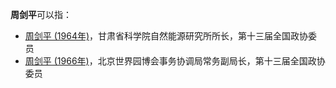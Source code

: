 '''周剑平'''可以指：

* [[周剑平_(1964年)|周剑平 (1964年)]]，甘肃省科学院自然能源研究所所长，第十三届全国政协委员
* [[周剑平_(1966年)|周剑平 (1966年)]]，北京世界园博会事务协调局常务副局长，第十三届全国政协委员

{{disambig}}
